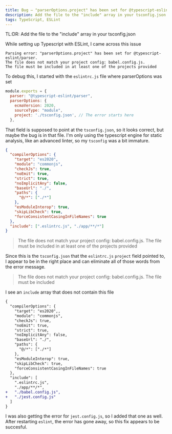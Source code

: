 ```yaml
---
title: Bug – "parserOptions.project" has been set for @typescript-eslint/parser.
description: Add the file to the "include" array in your tsconfig.json
tags: TypeScript, ESLint
---
```


TL:DR: Add the file to the "include" array in your tsconfig.json

While setting up Typescript with ESLint, I came across this issue

```
Parsing error: "parserOptions.project" has been set for @typescript-eslint/parser.
The file does not match your project config: babel.config.js.
The file must be included in at least one of the projects provided
```

To debug this, I started with the `eslintrc.js` file where parserOptions was set

```js
module.exports = {
  parser: "@typescript-eslint/parser",
  parserOptions: {
    ecmaVersion: 2020,
    sourceType: "module",
    project: './tsconfig.json', // The error starts here
  },
```

That field is supposed to point at the `tsconfig.json`, so it looks correct, but maybe the bug is in that file. I'm only using the typescript engine for static analysis, like an advanced linter, so my `tsconfig` was a bit immature.

```json
{
  "compilerOptions": {
    "target": "es2020",
    "module": "commonjs",
    "checkJs": true,
    "noEmit": true,
    "strict": true,
    "noImplicitAny": false,
    "baseUrl": "./",
    "paths": {
      "@/*": ["./*"]
    },
    "esModuleInterop": true,
    "skipLibCheck": true,
    "forceConsistentCasingInFileNames": true
  },
  "include": [".eslintrc.js", "./app/**/*"]
}
```

> The file does not match your project config: babel.config.js.
> The file must be included in at least one of the projects provided

Since this is the `tsconfig.json` that the `eslintrc.js` `project` field pointed to, I appear to be in the right place and can eliminate all of those words from the error message.

> The file does not match your project config: babel.config.js.
> The file must be included

I see an `include` array that does not contain this file

```diff
{
  "compilerOptions": {
    "target": "es2020",,
    "module": "commonjs",
    "checkJs": true,
    "noEmit": true,
    "strict": true,
    "noImplicitAny": false,
    "baseUrl": "./",
    "paths": {
      "@/*": ["./*"]
    },
    "esModuleInterop": true,
    "skipLibCheck": true,
    "forceConsistentCasingInFileNames": true
  },
  "include": [
    ".eslintrc.js",
    "./app/**/*",
+   "./babel.config.js",
+   "./jest.config.js"
  ]
}
```

I was also getting the error for `jest.config.js`, so I added that one as well. After restarting `eslint`, the error has gone away, so this fix appears to be succesful.
